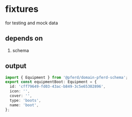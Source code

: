 # fixtures

for testing and mock data

## depends on

1. schema

## output

```typescript title="boot.equipment.ts"
import { Equipment } from '@pferd/domain-pferd-schema';
export const equipmentBoot: Equipment = {
  id: 'cff79649-fd03-43ac-b849-3c5e65302896',
  icon: '',
  cover: '',
  type: 'boots',
  name: 'boot',
};
```

